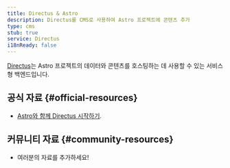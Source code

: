 ```yaml
---
title: Directus & Astro
description: Directus를 CMS로 사용하여 Astro 프로젝트에 콘텐츠 추가
type: cms
stub: true
service: Directus
i18nReady: false
---
```


[Directus](https://directus.io/)는 Astro 프로젝트의 데이터와 콘텐츠를 호스팅하는 데 사용할 수 있는 서비스형 백엔드입니다.

## 공식 자료 \{#official-resources\}

- [Astro와 함께 Directus 시작하기](https://docs.directus.io/blog/getting-started-directus-astro.html).

## 커뮤니티 자료 \{#community-resources\}

- 여러분의 자료를 추가하세요!
